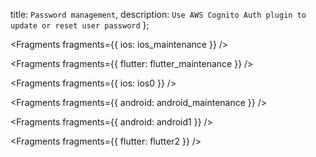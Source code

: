   title: `Password management`,
  description: `Use AWS Cognito Auth plugin to update or reset user password`
};


<Fragments fragments={{ ios: ios_maintenance }} />


<Fragments fragments={{ flutter: flutter_maintenance }} />


<Fragments fragments={{ ios: ios0 }} />


<Fragments fragments={{ android: android_maintenance }} />


<Fragments fragments={{ android: android1 }} />


<Fragments fragments={{ flutter: flutter2 }} />
